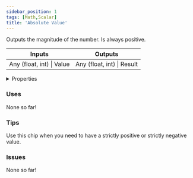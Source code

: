 ```yaml
---
sidebar_position: 1
tags: [Math,Scalar]
title: 'Absolute Value'
---
```


Outputs the magnitude of the number. Is always positive.



<IChip uuid="98b99011-9be8-43b3-89cc-1e9d55bd8b51"/>

<table><thead><tr><th>Inputs</th><th>Outputs</th></tr></thead><tbody><tr><td>Any (float, int) | Value</td><td>Any (float, int) | Result</td></tr></tbody></table>

<details>
  <summary>Properties</summary>
  <div>
    <div>
    <table>
      <tbody>
        <tr>
          <td>Is beta required?</td>
          <td>No</td>
        </tr>
        <tr>
          <td>Is chip a trolling risk?</td>
          <td>No</td>
        </tr>
        <tr>
          <td>Is chip a role assignment risk?</td>
          <td>No</td>
        </tr>
        <tr>
          <td>Chip UUID</td>
          <td>98b99011-9be8-43b3-89cc-1e9d55bd8b51</td>
        </tr>
        <tr>
          <td>Room availability</td>
          <td>Available everywhere</td>
        </tr>
      </tbody>
    </table>
    </div>
  </div>
</details>

### Uses

None so far!

### Tips

Use this chip when you need to have a strictly positive or strictly negative value.

### Issues

None so far!